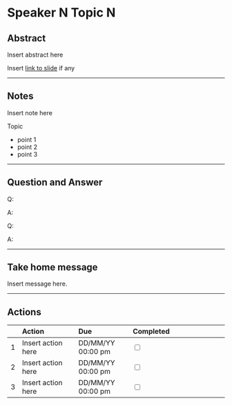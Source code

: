 # Speaker N Topic N
<!-- Format: Joe Smith - Study on flying spaghetti monsters -->

## Abstract {-}
<!-- Paste topic abstract here, usually can find it in the handout, delete section if there is no abstract -->

Insert abstract here

Insert [link to slide]() if any 

--- 

## Notes {-}
<!-- Try to use bullet points * as often as possible, speakers slide will be a good reference on structure-->
<!-- Try to use **bold** for new terminology, package and other important words.                          -->
<!-- Try to use short hand(i.e. 3 letter for long words) during lecture, came back later to fine-tune            -->

Insert note here

Topic

* point 1
* point 2
* point 3

--- 

## Question and Answer {-}
<!-- There must be 1 line between Q: and A: -->

Q:

A:

Q:

A:

---

## Take home message {-} 
<!-- maximum 1 message per 20 Minute                                -->
<!-- short summaries of what you have learnt from this presentation -->

Insert message here. 

---

## Actions {-}

<!-- A table of todo lists for                       -->
<!-- * to integrate thoughts/ideas inspired          -->
<!-- * to look into Interesting topics/models raised -->
<!-- * Add model/package/textbook/bog to collection  -->
<!-- * Whether or not reaching out to Author         -->
<!-- * Add link/equations to the note                -->
<!-- * Add presenter on twitter                      -->
|   |Action              | Due               | Completed                       |
|:--|:-------------------|:------------------|:--------------------------------|
| 1 | Insert action here | DD/MM/YY 00:00 pm |<input type="checkbox" unchecked>|
| 2 | Insert action here | DD/MM/YY 00:00 pm |<input type="checkbox" unchecked>|
| 3 | Insert action here | DD/MM/YY 00:00 pm |<input type="checkbox" unchecked>|



